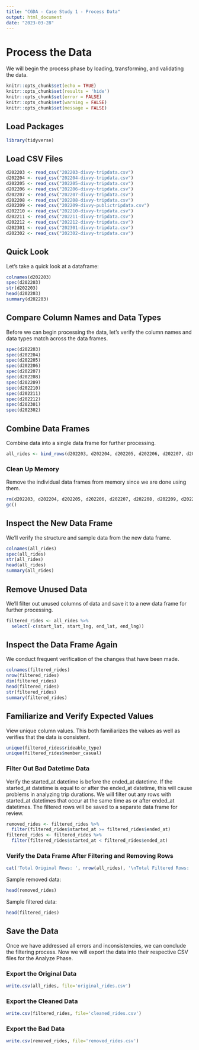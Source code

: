```yaml
---
title: "CGDA - Case Study 1 - Process Data"
output: html_document
date: "2023-03-28"
---
```

# Process the Data
We will begin the process phase by loading, transforming, and validating the data.
```r
knitr::opts_chunk$set(echo = TRUE)
knitr::opts_chunk$set(results = 'hide')
knitr::opts_chunk$set(error = FALSE)
knitr::opts_chunk$set(warning = FALSE)
knitr::opts_chunk$set(message = FALSE)
```

## Load Packages
```r
library(tidyverse)
```

## Load CSV Files
```r
d202203 <- read_csv("202203-divvy-tripdata.csv")
d202204 <- read_csv("202204-divvy-tripdata.csv")
d202205 <- read_csv("202205-divvy-tripdata.csv")
d202206 <- read_csv("202206-divvy-tripdata.csv")
d202207 <- read_csv("202207-divvy-tripdata.csv")
d202208 <- read_csv("202208-divvy-tripdata.csv")
d202209 <- read_csv("202209-divvy-publictripdata.csv")
d202210 <- read_csv("202210-divvy-tripdata.csv")
d202211 <- read_csv("202211-divvy-tripdata.csv")
d202212 <- read_csv("202212-divvy-tripdata.csv")
d202301 <- read_csv("202301-divvy-tripdata.csv")
d202302 <- read_csv("202302-divvy-tripdata.csv")
```

## Quick Look
Let's take a quick look at a dataframe:
```r
colnames(d202203)
spec(d202203)
str(d202203)
head(d202203)
summary(d202203)
```

## Compare Column Names and Data Types
Before we can begin processing the data, let's verify the column names and data types match across the data frames.

```r
spec(d202203)
spec(d202204)
spec(d202205)
spec(d202206)
spec(d202207)
spec(d202208)
spec(d202209)
spec(d202210)
spec(d202211)
spec(d202212)
spec(d202301)
spec(d202302)
```

## Combine Data Frames
Combine data into a single data frame for further processing.
```r
all_rides <- bind_rows(d202203, d202204, d202205, d202206, d202207, d202208, d202209, d202210, d202211, d202212, d202301, d202302)
```

### Clean Up Memory
Remove the individual data frames from memory since we are done using them.
```r
rm(d202203, d202204, d202205, d202206, d202207, d202208, d202209, d202210, d202211, d202212, d202301, d202302)
gc()
```

## Inspect the New Data Frame
We'll verify the structure and sample data from the new data frame.
```r
colnames(all_rides)
spec(all_rides)
str(all_rides)
head(all_rides)
summary(all_rides)
```

## Remove Unused Data
We'll filter out unused columns of data and save it to a new data frame for further processing.
```r
filtered_rides <- all_rides %>%
  select(-c(start_lat, start_lng, end_lat, end_lng))
```

## Inspect the Data Frame Again
We conduct frequent verification of the changes that have been made.
```r
colnames(filtered_rides)
nrow(filtered_rides)
dim(filtered_rides)
head(filtered_rides)
str(filtered_rides)
summary(filtered_rides)
```

## Familiarize and Verify Expected Values
View unique column values. This both familiarizes the values as well as verifies that the data is consistent.
```r
unique(filtered_rides$rideable_type)
unique(filtered_rides$member_casual)
```
### Filter Out Bad Datetime Data
Verify the started_at datetime is before the ended_at datetime. If the started_at datetime is equal to or after the ended_at datetime, this will cause problems in analyzing trip durations. We will filter out any rows with started_at datetimes that occur at the same time as or after ended_at datetimes. The filtered rows will be saved to a separate data frame for review.
```r
removed_rides <- filtered_rides %>%
  filter(filtered_rides$started_at >= filtered_rides$ended_at)
filtered_rides <- filtered_rides %>%
  filter(filtered_rides$started_at < filtered_rides$ended_at)
```

### Verify the Data Frame After Filtering and Removing Rows
```r
cat('Total Original Rows: ', nrow(all_rides), '\nTotal Filtered Rows: ', nrow(filtered_rides), '\nTotal Removed Rows:  ', nrow(removed_rides), '\nTotal Filtered & Removed Rows: ', nrow(filtered_rides)+nrow(removed_rides))
```
Sample removed data:
```r
head(removed_rides)
```
Sample filtered data:
```r
head(filtered_rides)
```
## Save the Data
Once we have addressed all errors and inconsistencies, we can conclude the filtering process. Now we will export the data into their respective CSV files for the Analyze Phase.

### Export the Original Data
```r
write.csv(all_rides, file='original_rides.csv')
```

### Export the Cleaned Data
```r
write.csv(filtered_rides, file='cleaned_rides.csv')
```

### Export the Bad Data
```r
write.csv(removed_rides, file='removed_rides.csv')
```